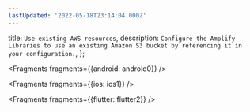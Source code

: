```yaml
---
lastUpdated: '2022-05-18T23:14:04.000Z'
---
```

  title: `Use existing AWS resources`,
  description: `Configure the Amplify Libraries to use an existing Amazon S3 bucket by referencing it in your configuration.`,
};


<Fragments fragments={{android: android0}} />


<Fragments fragments={{ios: ios1}} />


<Fragments fragments={{flutter: flutter2}} />
